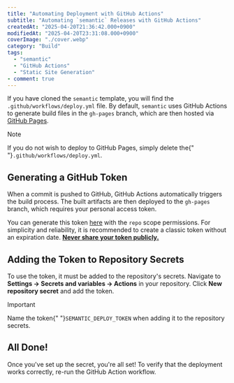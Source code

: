 ```yaml
---
title: "Automating Deployment with GitHub Actions"
subtitle: "Automating `semantic` Releases with GitHub Actions"
createdAt: "2025-04-20T21:36:42.000+0900"
modifiedAt: "2025-04-20T23:31:08.000+0900"
coverImage: "./cover.webp"
category: "Build"
tags:
  - "semantic"
  - "GitHub Actions"
  - "Static Site Generation"
- comment: true
---
```


If you have cloned the `semantic` template, you will find the `.github/workflows/deploy.yml` file. By default, `semantic` uses GitHub Actions to generate build files in the `gh-pages` branch, which are then hosted via [GitHub Pages](https://pages.github.com/).

> [!NOTE]
> If you do not wish to deploy to GitHub Pages, simply delete the{" "}`.github/workflows/deploy.yml`.


## Generating a GitHub Token

When a commit is pushed to GitHub, GitHub Actions automatically triggers the build process. The built artifacts are then deployed to the `gh-pages` branch, which requires your personal access token.

You can generate this token [here](https://github.com/settings/tokens) with the `repo` scope permissions. For simplicity and reliability, it is recommended to create a classic token without an expiration date. <ins>**Never share your token publicly.**</ins>


## Adding the Token to Repository Secrets

To use the token, it must be added to the repository's secrets. Navigate to **Settings → Secrets and variables → Actions** in your repository. Click **New repository secret** and add the token.

> [!IMPORTANT]
> Name the token{" "}`SEMANTIC_DEPLOY_TOKEN` when adding it to the repository secrets.


## All Done!
Once you've set up the secret, you're all set! To verify that the deployment works correctly, re-run the GitHub Action workflow.